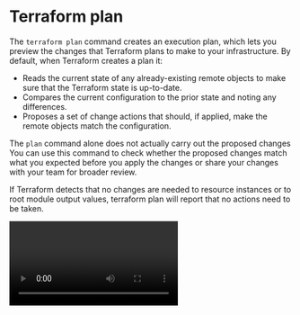 # Terraform plan

The `terraform plan` command creates an execution plan, which lets you preview the changes that Terraform plans to make to your infrastructure. By default, when Terraform creates a plan it:

- Reads the current state of any already-existing remote objects to make sure that the Terraform state is up-to-date.
- Compares the current configuration to the prior state and noting any differences.
- Proposes a set of change actions that should, if applied, make the remote objects match the configuration.

The `plan` command alone does not actually carry out the proposed changes You can use this command to check whether the proposed changes match what you expected before you apply the changes or share your changes with your team for broader review.

If Terraform detects that no changes are needed to resource instances or to root module output values, terraform plan will report that no actions need to be taken.

<Video id="SdyCmPj1BH8"/>

<Task id="terraform_plan">
  Run the `terraform plan` command to preview the changes that Terraform plans to make to your infrastructure.
</Task>